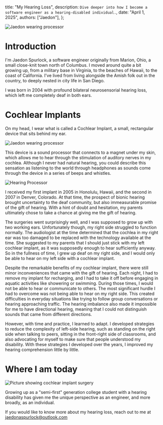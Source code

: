   title: "My Hearing Loss",
  description: `Dive deeper into how I become a software engineer as a hearing-disabled individual.`,
  date: "April 1, 2025",
  authors: ["Jaedon"],
};

<div className="rounded-md mb-10 overflow-hidden h-[20rem] w-full flex items-center justify-center">
    <img src="/cover.jpg" alt="Jaedon wearing processor" className="h-full w-full object-cover rounded-lg"/>
</div>

# Introduction
I'm Jaedon Spurlock, a software engineer originally from Marion, Ohio, a small close-knit town north of Columbus. I moved around quite a bit growing up, from a military base in Virginia, to the beaches of Hawaii, to the coast of California. I've lived from living alongside the Amish folk out in the country, to deeply nested in city life in San Diego.

I was born in 2004 with profound bilateral neurosensorial hearing loss, which left me completely deaf in both ears.

# Cochlear Implants
On my head, I wear what is called a Cochlear Implant, a small, rectangular device that sits behind my ear.

<div className="rounded-md overflow-hidden h-auto w-full flex items-center justify-center">
    <img src="/cochlear/cochlear.ppm" alt="Jaedon wearing processor" className="h-full w-full object-cover rounded-lg"/>
</div>

This device is a sound processor that connects to a magnet under my skin, which allows me to hear through the stimulation of auditory nerves in my cochlea. Although I never had natural hearing, you could describe this sensation as listening to the world through headphones as sounds come through the device in a series of beeps and whistles.

<div className="rounded-md overflow-hidden h-[12rem] w-full flex items-center justify-center">
    <img src="/cochlear/N7.png" alt="Hearing Processor" className="h-full aspect-square"/>
</div>

I received my first implant in 2005 in Honolulu, Hawaii, and the second in 2007 in Denver, Colorado. At that time, the prospect of bionic hearing brought uncertainty to the deaf community, but also immeasurable promise of the gift of hearing. With a hint of doubt and hesitation, my parents ultimately chose to take a chance at giving me the gift of hearing.

The surgeries went surprisingly well, and I was supposed to grow up with two working ears. Unfortunately though, my right side struggled to function normally. The audiologist at the time determined that the cochlea in my right ear was too damaged to be replaced with the technology available at the time. She suggested to my parents that I should just stick with my left cochlear implant, as it was supposedly enough to hear sufficiently anyway. So in the fullness of time, I grew up deaf on my right side, and I would only be able to hear on my left side with a cochlear implant.

Despite the remarkable benefits of my cochlear implant, there were still minor inconveniences that came with the gift of hearing. Each night, I had to remove my implant for recharging, and I had to take it off before engaging in aquatic activities like showering or swimming. During those times, I would not be able to hear or communicate to others. The most significant hurdle I had to overcome was not being able to hear on my right side. This created difficulties in everyday situations like trying to follow group conversations or hearing approaching traffic. The hearing imbalance also made it impossible for me to have directional hearing, meaning that I could not distinguish sounds that came from different directions.

However, with time and practice, I learned to adapt. I developed strategies to reduce the complexity of left-side hearing, such as standing on the right side when talking to peers, sitting in the front-right side of classrooms, and also advocating for myself to make sure that people understood my disability. With these strategies I developed over the years, I improved my hearing comprehension little by little.

# Where I am today

<div className="rounded-md overflow-hidden h-[18rem] w-full flex items-center justify-center">
    <img src="/jaedon2.jpg" alt="Picture showing cochlear implant surgery" className="h-full w-full object-cover rounded-lg"/>
</div>

Growing up as a "semi-first" generation college student with a hearing disability has given me the unique perspective as an engineer, and more broadly, as an individual.

If you would like to know more about my hearing loss, reach out to me at <a href="mailto:jaedonaspurlock@outlook.com">jaedonaspurlock@outlook.com</a>